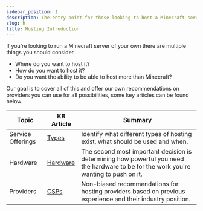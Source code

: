```yaml
---
sidebar_position: 1
description: The entry point for those looking to host a Minecraft server but don't know where to start.
slug: h
title: Hosting Introduction
---
```


If you're looking to run a Minecraft server of your own there are multiple things you should consider.

<ul class="pl-5 list-disc">
    <li>Where do you want to host it?</li>
    <li>How do you want to host it?</li>
    <li>Do you want the ability to be able to host more than Minecraft?</li>
</ul>

Our goal is to cover all of this and offer our own recommendations on providers you can use for all possibilities, some key articles can be found below.

| Topic             | KB Article           | Summary                                                                                                                               |
| ----------------- | -------------------- | ------------------------------------------------------------------------------------------------------------------------------------- |
| Service Offerings | [Types](types)       | Identify what different types of hosting exist, what should be used and when.                                                         |
| Hardware          | [Hardware](hardware) | The second most important decision is determining how powerful you need the hardware to be for the work you're wanting to push on it. |
| Providers         | [CSPs](providers)    | Non-biased recommendations for hosting providers based on previous experience and their industry position.                            |
